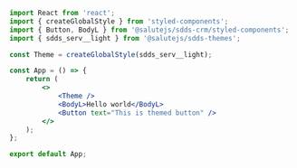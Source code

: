 ```jsx
import React from 'react';
import { createGlobalStyle } from 'styled-components';
import { Button, BodyL } from '@salutejs/sdds-crm/styled-components';
import { sdds_serv__light } from '@salutejs/sdds-themes';

const Theme = createGlobalStyle(sdds_serv__light);

const App = () => {
    return (
        <>
            <Theme />
            <BodyL>Hello world</BodyL>
            <Button text="This is themed button" />
        </>
    );
};

export default App;
```
